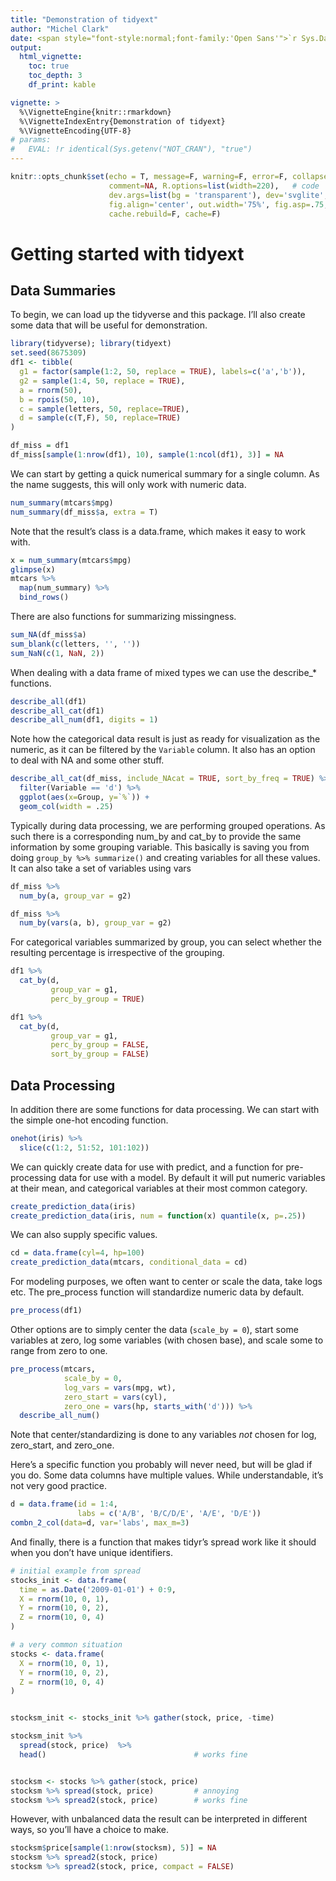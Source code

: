 ```yaml
---
title: "Demonstration of tidyext"
author: "Michel Clark"
date: <span style="font-style:normal;font-family:'Open Sans'">`r Sys.Date()`</span>
output:
  html_vignette:
    toc: true
    toc_depth: 3
    df_print: kable

vignette: >
  %\VignetteEngine{knitr::rmarkdown}
  %\VignetteIndexEntry{Demonstration of tidyext}
  %\VignetteEncoding{UTF-8}
# params:
#   EVAL: !r identical(Sys.getenv("NOT_CRAN"), "true")
---
```


<!--
%\VignetteEngine{knitr::rmarkdown}
%\VignetteIndexEntry{Demonstration of tidyext}
%\VignetteEncoding{UTF-8}
-->

```r
knitr::opts_chunk$set(echo = T, message=F, warning=F, error=F, collapse = TRUE,
                      comment=NA, R.options=list(width=220),   # code 
                      dev.args=list(bg = 'transparent'), dev='svglite',                                 # viz
                      fig.align='center', out.width='75%', fig.asp=.75,                 
                      cache.rebuild=F, cache=F)                                                         # cache
```


# Getting started with tidyext

## Data Summaries

To begin, we can load up the <span class="pack">tidyverse</span> and this package. I'll also create some data that will be useful for demonstration.

```r
library(tidyverse); library(tidyext)
set.seed(8675309)
df1 <- tibble(
  g1 = factor(sample(1:2, 50, replace = TRUE), labels=c('a','b')),
  g2 = sample(1:4, 50, replace = TRUE),
  a = rnorm(50),
  b = rpois(50, 10),
  c = sample(letters, 50, replace=TRUE),
  d = sample(c(T,F), 50, replace=TRUE)
)

df_miss = df1
df_miss[sample(1:nrow(df1), 10), sample(1:ncol(df1), 3)] = NA

```

We can start by getting a quick numerical summary for a single column.  As the name suggests, this will only work with numeric data.

```r
num_summary(mtcars$mpg)
num_summary(df_miss$a, extra = T)
```



Note that the result's class is a <span class="objclass">data.frame</span>, which makes it easy to work with.

```r
x = num_summary(mtcars$mpg)
glimpse(x)
mtcars %>% 
  map(num_summary) %>% 
  bind_rows()
```

There are also functions for summarizing missingness.

```r
sum_NA(df_miss$a)
sum_blank(c(letters, '', ''))
sum_NaN(c(1, NaN, 2))
```


When dealing with a data frame of mixed types we can use the <span class="func">describe_*</span> functions.  

```r
describe_all(df1)
describe_all_cat(df1)
describe_all_num(df1, digits = 1)
```


Note how the categorical data result is just as ready for visualization as the numeric, as it can be filtered by the `Variable` column.  It also has an option to deal with <span class="objclass">NA</span> and some other stuff.

```r
describe_all_cat(df_miss, include_NAcat = TRUE, sort_by_freq = TRUE) %>% 
  filter(Variable == 'd') %>% 
  ggplot(aes(x=Group, y=`%`)) +
  geom_col(width = .25)
```


Typically during data processing, we are performing grouped operations.  As such there is a corresponding num_by and cat_by to provide the same information by some grouping variable.  This basically is saving you from doing `group_by %>% summarize()` and creating variables for all these values.  It can also take a set of variables using <span class="func">vars</span>

```r
df_miss %>% 
  num_by(a, group_var = g2)

df_miss %>% 
  num_by(vars(a, b), group_var = g2)
```

For categorical variables summarized by group, you can select whether the resulting percentage is irrespective of the grouping.

```r
df1 %>% 
  cat_by(d, 
         group_var = g1, 
         perc_by_group = TRUE)

df1 %>% 
  cat_by(d, 
         group_var = g1, 
         perc_by_group = FALSE, 
         sort_by_group = FALSE)
```



## Data Processing

In addition there are some functions for data processing.  We can start with the simple one-hot encoding function.

```r
onehot(iris) %>% 
  slice(c(1:2, 51:52, 101:102))
```


We can quickly create data for use with <span class="func">predict</span>, and a function for pre-processing data for use with a model.  By default it will put numeric variables at their mean, and categorical variables at their most common category.

```r
create_prediction_data(iris)
create_prediction_data(iris, num = function(x) quantile(x, p=.25))
```

We can also supply specific values.


```r
cd = data.frame(cyl=4, hp=100)
create_prediction_data(mtcars, conditional_data = cd)
```

For modeling purposes, we often want to center or scale the data, take logs etc.  The pre_process function will standardize numeric data by default.

```r
pre_process(df1)
```

Other options are to simply center the data (`scale_by = 0`), start some variables at zero, log some variables (with chosen base), and scale some to range from zero to one.  

```r
pre_process(mtcars, 
            scale_by = 0, 
            log_vars = vars(mpg, wt), 
            zero_start = vars(cyl), 
            zero_one = vars(hp, starts_with('d'))) %>% 
  describe_all_num()
```

Note that center/standardizing is done to any variables *not* chosen for log, zero_start, and zero_one.  

Here's a specific function you probably will never need, but will be glad if you do.  Some data columns have multiple values.  While understandable, it's not very good practice.

```r
d = data.frame(id = 1:4,
               labs = c('A/B', 'B/C/D/E', 'A/E', 'D/E'))
combn_2_col(data=d, var='labs', max_m=3)
```

And finally, there is a function that makes <span class="pack">tidyr's</span> <span class="func">spread</span> work like it should when you don't have unique identifiers.  

```r
# initial example from spread
stocks_init <- data.frame(
  time = as.Date('2009-01-01') + 0:9,
  X = rnorm(10, 0, 1),
  Y = rnorm(10, 0, 2),
  Z = rnorm(10, 0, 4)
)

# a very common situation
stocks <- data.frame(
  X = rnorm(10, 0, 1),
  Y = rnorm(10, 0, 2),
  Z = rnorm(10, 0, 4)
)


stocksm_init <- stocks_init %>% gather(stock, price, -time)

stocksm_init %>% 
  spread(stock, price)  %>% 
  head()                                 # works fine


stocksm <- stocks %>% gather(stock, price)
stocksm %>% spread(stock, price)         # annoying
stocksm %>% spread2(stock, price)        # works fine
```

However, with unbalanced data the result can be interpreted in different ways, so you'll have a choice to make.

```r
stocksm$price[sample(1:nrow(stocksm), 5)] = NA
stocksm %>% spread2(stock, price)
stocksm %>% spread2(stock, price, compact = FALSE)
```


<br>
<br>
<br>
<br>
<br>
<br>
